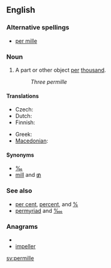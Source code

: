 {{wikipedia}}
==English==

===Alternative spellings===
* [[per mille]]

===Noun===
{{en-noun|permille}}

# A part or other object [[per]] [[thousand]].
#: ''Three permille''

====Translations====
{{trans-top|per thousand}}
* Czech: {{t+|cs|promile|n}}
* Dutch: {{t-|nl|promille}}
* Finnish: {{t-|fi|promille}}
{{trans-mid}}
* Greek: {{t|el|τοις χιλίοις|sc=Grek}}
* [[Macedonian]]: {{t|mk|промил|m|tr=promíl|sc=Cyrl|xs=Macedonian}}
{{trans-bottom}}

====Synonyms====
* [[‰]]
* [[mill#Etymology 2|mill]] and [[₥]]

===See also===
* [[per cent]], [[percent]], and [[%]]
* [[permyriad]] and [[‱]]

===Anagrams===
* {{alphagram|eeillmpr}}
* [[impeller#English|impeller]]

[[sv:permille]]